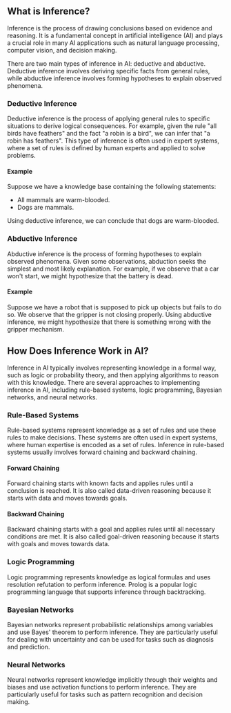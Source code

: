 ## What is Inference?

Inference is the process of drawing conclusions based on evidence and reasoning. It is a fundamental concept in artificial intelligence (AI) and plays a crucial role in many AI applications such as natural language processing, computer vision, and decision making.

There are two main types of inference in AI: deductive and abductive. Deductive inference involves deriving specific facts from general rules, while abductive inference involves forming hypotheses to explain observed phenomena.

### Deductive Inference

Deductive inference is the process of applying general rules to specific situations to derive logical consequences. For example, given the rule "all birds have feathers" and the fact "a robin is a bird", we can infer that "a robin has feathers". This type of inference is often used in expert systems, where a set of rules is defined by human experts and applied to solve problems.

#### Example

Suppose we have a knowledge base containing the following statements:

* All mammals are warm-blooded.
* Dogs are mammals.

Using deductive inference, we can conclude that dogs are warm-blooded.

### Abductive Inference

Abductive inference is the process of forming hypotheses to explain observed phenomena. Given some observations, abduction seeks the simplest and most likely explanation. For example, if we observe that a car won't start, we might hypothesize that the battery is dead.

#### Example

Suppose we have a robot that is supposed to pick up objects but fails to do so. We observe that the gripper is not closing properly. Using abductive inference, we might hypothesize that there is something wrong with the gripper mechanism.

## How Does Inference Work in AI?

Inference in AI typically involves representing knowledge in a formal way, such as logic or probability theory, and then applying algorithms to reason with this knowledge. There are several approaches to implementing inference in AI, including rule-based systems, logic programming, Bayesian networks, and neural networks.

### Rule-Based Systems

Rule-based systems represent knowledge as a set of rules and use these rules to make decisions. These systems are often used in expert systems, where human expertise is encoded as a set of rules. Inference in rule-based systems usually involves forward chaining and backward chaining.

#### Forward Chaining

Forward chaining starts with known facts and applies rules until a conclusion is reached. It is also called data-driven reasoning because it starts with data and moves towards goals.

#### Backward Chaining

Backward chaining starts with a goal and applies rules until all necessary conditions are met. It is also called goal-driven reasoning because it starts with goals and moves towards data.

### Logic Programming

Logic programming represents knowledge as logical formulas and uses resolution refutation to perform inference. Prolog is a popular logic programming language that supports inference through backtracking.

### Bayesian Networks

Bayesian networks represent probabilistic relationships among variables and use Bayes' theorem to perform inference. They are particularly useful for dealing with uncertainty and can be used for tasks such as diagnosis and prediction.

### Neural Networks

Neural networks represent knowledge implicitly through their weights and biases and use activation functions to perform inference. They are particularly useful for tasks such as pattern recognition and decision making.